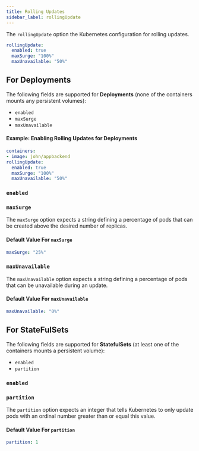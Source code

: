 ```yaml
---
title: Rolling Updates
sidebar_label: rollingUpdate
---
```



The `rollingUpdate` option the Kubernetes configuration for rolling updates. 
```yaml
rollingUpdate:
  enabled: true
  maxSurge: "100%"
  maxUnavailable: "50%"
```

## For Deployments
The following fields are supported for **Deployments** (none of the containers mounts any persistent volumes):
- `enabled`
- `maxSurge`
- `maxUnavailable`

#### Example: Enabling Rolling Updates for Deployments
```yaml
containers:
- image: john/appbackend
rollingUpdate:
  enabled: true
  maxSurge: "100%"
  maxUnavailable: "50%"
```

### `enabled`

<FragmentRollingUpdateEnabled/>


### `maxSurge`
The `maxSurge` option expects a string defining a percentage of pods that can be created above the desired number of replicas.

#### Default Value For `maxSurge`
```yaml
maxSurge: "25%"
```


### `maxUnavailable`
The `maxUnavailable` option expects a string defining a percentage of pods that can be unavailable during an update.

#### Default Value For `maxUnavailable`
```yaml
maxUnavailable: "0%"
```



## For StateFulSets
The following fields are supported for **StatefulSets** (at least one of the containers mounts a persistent volume):
- `enabled`
- `partition`

### `enabled`

<FragmentRollingUpdateEnabled/>


### `partition`
The `partition` option expects an integer that tells Kubernetes to only update pods with an ordinal number greater than or equal this value.

#### Default Value For `partition`
```yaml
partition: 1
```